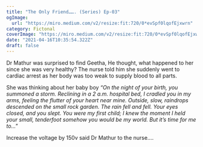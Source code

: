 ```yaml
---
title: "The Only Friend……. (Series) Ep-03"
ogImage:
  url: "https://miro.medium.com/v2/resize:fit:720/0*evSpf0lqofEjxwrn"
category: Fictonal
coverImage: "https://miro.medium.com/v2/resize:fit:720/0*evSpf0lqofEjxwrn"
date: "2021-04-16T10:35:54.322Z"
draft: false
--- 
```


Dr Mathur was surprised to find Geetha, He thought, what happened to her since she was very healthy?
The nurse told him she suddenly went to cardiac arrest as her body was too weak to supply blood to all parts.

She was thinking about her baby boy _“On the night of your birth, you summoned a storm. Reclining in a 2 a.m. hospital bed, I cradled you in my arms, feeling the flutter of your heart near mine. Outside, slow, raindrops descended on the small rock garden. The rain fell and fell. Your eyes closed, and you slept. You were my first child; I knew the moment I held your small, tenderfoot somehow you would be my world. But it’s time for me to…"_

Increase the voltage by 150v said Dr Mathur to the nurse….
